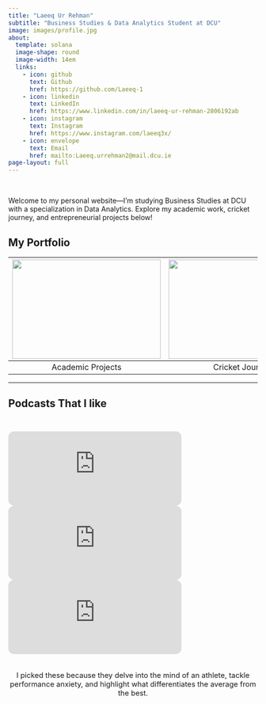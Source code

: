```yaml
---
title: "Laeeq Ur Rehman"
subtitle: "Business Studies & Data Analytics Student at DCU"
image: images/profile.jpg
about:
  template: solana
  image-shape: round
  image-width: 14em
  links:
    - icon: github
      text: Github
      href: https://github.com/Laeeq-1
    - icon: linkedin
      text: LinkedIn
      href: https://www.linkedin.com/in/laeeq-ur-rehman-2806192ab
    - icon: instagram
      text: Instagram
      href: https://www.instagram.com/laeeq3x/
    - icon: envelope
      text: Email
      href: mailto:Laeeq.urrehman2@mail.dcu.ie
page-layout: full
---
```


<style>
.fade-in {
  opacity: 0;
  animation: fadeIn 1.2s ease-in forwards;
}

@keyframes fadeIn {
  to { opacity: 1; }
}

.project-container, .podcast-container {
  display: flex;
  justify-content: center;
  gap: 20px;
  flex-wrap: wrap;
  margin-top: 30px;
}

.project-container img, .podcast-container iframe {
  width: 100%;
  max-width: 350px;
  border-radius: 12px;
  transition: transform 0.3s ease;
}

.project-container img:hover {
  transform: translateY(-10px);
}

.project-title {
  font-weight: bold;
  margin-top: 10px;
}
</style>

<!-- Fade-in separator only -->
<div class="fade-in" style="text-align:center;">
  <hr style="margin-top: 10px; margin-bottom: 30px;">
</div>

Welcome to my personal website—I'm studying Business Studies at DCU with a specialization in Data Analytics. Explore my academic work, cricket journey, and entrepreneurial projects below!

## My Portfolio

<div style="text-align: center;">
<table class="caption-top table">
<thead>
<tr class="header">
<th style="text-align: center;">
  <a href="projects/academic.html">
    <img src="images/dairygold.png" style="width: 300px; height: 200px; object-fit: cover; border-radius: 0;">
  </a>
</th>
<th style="text-align: center;">
  <a href="projects/cricket-journey.html">
    <img src="images/cricket.jpg" style="width: 300px; height: 200px; object-fit: cover; border-radius: 0;">
  </a>
</th>
<th style="text-align: center;">
  <a href="projects/EVCIM.html">
    <img src="images/weights.jpg" style="width: 300px; height: 200px; object-fit: cover; border-radius: 0;">
  </a>
</th>
</tr>
</thead>
<tbody>
<tr class="odd">
<td style="text-align: center;">Academic Projects</td>
<td style="text-align: center;">Cricket Journey</td>
<td style="text-align: center;">EVCIM</td>
</tr>
</tbody>
</table>
</div>

---

## Podcasts That I like

<div class="podcast-container">
  <iframe src="https://www.youtube.com/embed/QOsHNL6V8O8" frameborder="0" allowfullscreen></iframe>
  <iframe src="https://www.youtube.com/embed/fJGYxQEpv6o" frameborder="0" allowfullscreen></iframe>
  <iframe src="https://www.youtube.com/embed/VSceuiPBpxY" frameborder="0" allowfullscreen></iframe>
</div>

<div style="text-align: center; margin-top: 20px; max-width: 700px; margin-left: auto; margin-right: auto; font-size: 1.05em;">
  I picked these because they delve into the mind of an athlete, tackle performance anxiety, and highlight what differentiates the average from the best.
</div>



